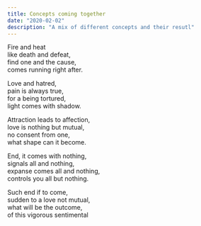 ```yaml
---
title: Concepts coming together
date: "2020-02-02"
description: "A mix of different concepts and their resutl"
---
```



Fire and heat  
like death and defeat,  
find one and the cause,  
comes running right after.


Love and hatred,  
pain is always true,  
for a being tortured,  
light comes with shadow.


Attraction leads to affection,  
love is nothing but mutual,  
no consent from one,  
what shape can it become.


End, it comes with nothing,  
signals all and nothing,  
expanse comes all and nothing,  
controls you all but nothing.

Such end if to come,  
sudden to a love not mutual,  
what will be the outcome,  
of this vigorous sentimental
